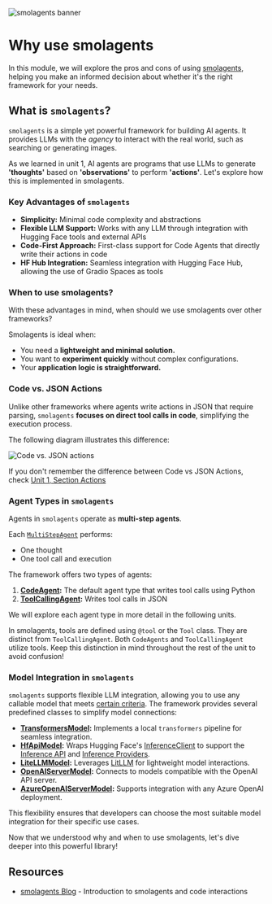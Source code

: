 ![smolagents banner](https://huggingface.co/datasets/huggingface/documentation-images/resolve/main/smolagents/license_to_call.png)
# Why use smolagents

In this module, we will explore the pros and cons of using [smolagents](https://huggingface.co/docs/smolagents/en/index), helping you make an informed decision about whether it's the right framework for your needs.

## What is `smolagents`?

`smolagents` is a simple yet powerful framework for building AI agents. It provides LLMs with the _agency_ to interact with the real world, such as searching or generating images.

As we learned in unit 1, AI agents are programs that use LLMs to generate **'thoughts'** based on **'observations'** to perform **'actions'**. Let's explore how this is implemented in smolagents.

### Key Advantages of `smolagents`
- **Simplicity:** Minimal code complexity and abstractions
- **Flexible LLM Support:** Works with any LLM through integration with Hugging Face tools and external APIs
- **Code-First Approach:** First-class support for Code Agents that directly write their actions in code
- **HF Hub Integration:** Seamless integration with Hugging Face Hub, allowing the use of Gradio Spaces as tools

### When to use smolagents?

With these advantages in mind, when should we use smolagents over other frameworks? 

Smolagents is ideal when:
- You need a **lightweight and minimal solution.**
- You want to **experiment quickly** without complex configurations.
- Your **application logic is straightforward.**

### Code vs. JSON Actions
Unlike other frameworks where agents write actions in JSON that require parsing, `smolagents` **focuses on direct tool calls in code**, simplifying the execution process. 

The following diagram illustrates this difference:

![Code vs. JSON actions](https://huggingface.co/datasets/huggingface/documentation-images/resolve/main/transformers/code_vs_json_actions.png)

If you don't remember the difference between Code vs JSON Actions, check [Unit 1, Section Actions](https://huggingface.co/learn/agents-course/unit1/actions#actions-enabling-the-agent-to-engage-with-its-environment)

### Agent Types in `smolagents`
Agents in `smolagents` operate as **multi-step agents**. 

Each [`MultiStepAgent`](https://huggingface.co/docs/smolagents/main/en/reference/agents#smolagents.MultiStepAgent) performs:
- One thought
- One tool call and execution

The framework offers two types of agents:
1. **[CodeAgent](https://huggingface.co/docs/smolagents/main/en/reference/agents#smolagents.CodeAgent):** The default agent type that writes tool calls using Python
2. **[ToolCallingAgent](https://huggingface.co/docs/smolagents/main/en/reference/agents#smolagents.ToolCallingAgent):** Writes tool calls in JSON

We will explore each agent type in more detail in the following units.

<Tip> 
In smolagents, tools are defined using <code>@tool</code> or the <code>Tool</code> class. They are distinct from <code>ToolCallingAgent</code>. Both <code>CodeAgents</code> and <code>ToolCallingAgent</code> utilize tools. Keep this distinction in mind throughout the rest of the unit to avoid confusion! 
</Tip>

### Model Integration in `smolagents`
`smolagents` supports flexible LLM integration, allowing you to use any callable model that meets [certain criteria](https://huggingface.co/docs/smolagents/main/en/reference/models). The framework provides several predefined classes to simplify model connections:

- **[TransformersModel](https://huggingface.co/docs/smolagents/main/en/reference/models#smolagents.TransformersModel):** Implements a local `transformers` pipeline for seamless integration.
- **[HfApiModel](https://huggingface.co/docs/smolagents/main/en/reference/models#smolagents.HfApiModel):** Wraps Hugging Face's [InferenceClient](https://huggingface.co/docs/huggingface_hub/main/en/guides/inference) to support the [Inference API](https://huggingface.co/docs/api-inference/index) and [Inference Providers](https://huggingface.co/blog/inference-providers).
- **[LiteLLMModel](https://huggingface.co/docs/smolagents/main/en/reference/models#smolagents.LiteLLMModel):** Leverages [LitLLM](https://www.litellm.ai/) for lightweight model interactions.
- **[OpenAIServerModel](https://huggingface.co/docs/smolagents/main/en/reference/models#smolagents.OpenAIServerModel):** Connects to models compatible with the OpenAI API server.
- **[AzureOpenAIServerModel](https://huggingface.co/docs/smolagents/main/en/reference/models#smolagents.AzureOpenAIServerModel):** Supports integration with any Azure OpenAI deployment.

This flexibility ensures that developers can choose the most suitable model integration for their specific use cases.

Now that we understood why and when to use smolagents, let's dive deeper into this powerful library!

## Resources

- [smolagents Blog](https://huggingface.co/blog/smolagents) - Introduction to smolagents and code interactions